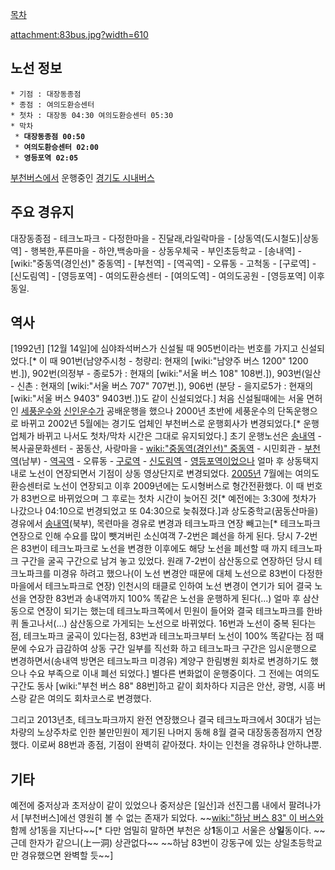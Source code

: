 [[목차]]

attachment:83bus.jpg?width=610

== 노선 정보 ==
 * 기점 : 대장동종점
 * 종점 : 여의도환승센터
 * 첫차 : 대장동 04:30 여의도환승센터 05:30
 * 막차
  * '''대장동종점 00:50'''
  * '''여의도환승센터 02:00'''
  * '''영등포역 02:05'''

[[부천버스]]에서 운행중인 [[경기도 시내버스]]

== 주요 경유지 ==
대장동종점 - 테크노파크 - 다정한마을 - 진달래,라일락마을 - [상동역(도시철도)|상동역] - 행복한,푸른마을 - 하얀,백송마을 - 상동우체국 - 부인초등학교 - [송내역] - [wiki:"중동역(경인선)" 중동역] - [부천역] - [역곡역] - 오류동 - 고척동 - [구로역] - [신도림역] - [영등포역] - 여의도환승센터 - [여의도역] - 여의도공원 - [영등포역] 이후 동일.

== 역사 ==
[1992년] [12월 14일]에 심야좌석버스가 신설될 때 905번이라는 번호를 가지고 신설되었다.[* 이 때 901번(남양주시청 - 청량리: 현재의 [wiki:"남양주 버스 1200" 1200번.]), 902번(의정부 - 종로5가 : 현재의 [wiki:"서울 버스 108" 108번.]), 903번(일산 - 신촌 : 현재의 [wiki:"서울 버스 707" 707번.]), 906번 (분당 - 을지로5가 : 현재의 [wiki:"서울 버스 9403" 9403번.])도 같이 신설되었다.] 처음 신설될때에는 서울 면허인 [[세풍운수]]와 [[신인운수]]가 공배운행을 했으나 2000년 초반에 세풍운수의 단독운행으로 바뀌고 2002년 5월에는 경기도 업체인 부천버스로 운행회사가 변경되었다.[* 운행업체가 바뀌고 나서도 첫차/막차 시간은 그대로 유지되었다.] 초기 운행노선은 [[송내역]] - 복사골문화센터 - 꿈동산, 사랑마을 - [[wiki:"중동역(경인선)" 중동역]] - 시민회관 - [[부천역]](남부) - [[역곡역]] - 오류동 - [[구로역]] - [[신도림역]] - [[영등포역]]이었으나 얼마 후 상동택지 내로 노선이 연장되면서 기점이 상동 영상단지로 변경되었다. [[2005년]] 7월에는 여의도 환승센터로 노선이 연장되고 이후 2009년에는 도시형버스로 형간전환했다. 이 때 번호가 83번으로 바뀌었으며 그 후로는 첫차 시간이 늦어진 것[* 예전에는 3:30에 첫차가 나갔으나 04:10으로 번경되었고 또 04:30으로 늦춰졌다.]과 상도중학교(꿈동산마을)경유에서  [[송내역]](북부), 목련마을 경유로 변경과 테크노파크 연장 빼고는[* 테크노파크 연장으로 인해 수요를 많이 뺏겨버린 소신여객 7-2번은 폐선을 하게 된다. 당시 7-2번은 83번이 테크노파크로 노선을 변경한 이후에도 해당 노선을 폐선할 때 까지 테크노파크 구간을 굴곡 구간으로 남겨 놓고 있었다. 원래 7-2번이 삼산동으로 연장하던 당시 테크노파크를 미경유 하려고 했으나(이 노선 변경안 때문에 대체 노선으로 83번이 다정한마을에서 테크노파크로 연장) 인천시의 태클로 인하여 노선 변경이 연기가 되어 결국 노선을 연장한 83번과 송내역까지 100% 똑같은 노선을 운행하게 된다(...) 얼마 후 삼산동으로 연장이 되기는 했는데 테크노파크쪽에서 민원이 들어와 결국 테크노파크를 한바퀴 돌고나서(...) 삼산동으로 가게되는 노선으로 바뀌었다. 16번과 노선이 중복 된다는점, 테크노파크 굴곡이 있다는점, 83번과 테크노파크부터 노선이 100% 똑같다는 점 때문에 수요가 급감하여 상동 구간 일부를 직선화 하고 테크노파크 구간은 임시운행으로 변경하면서(송내역 방면은 테크노파크 미경유) 계양구 한림병원 회차로 변경하기도 했으나 수요 부족으로 이내 폐선 되었다.] 별다른 변화없이 운행중이다. 그 전에는 여의도 구간도 동사 [wiki:"부천 버스 88" 88번]하고 같이 회차하다 지금은 안산, 광명, 시흥 버스랑 같은 여의도 회차코스로 변경했다.

그리고 2013년초, 테크노파크까지 완전 연장했으나 결국 테크노파크에서 30대가 넘는 차량의 노상주차로 인한 불만민원이 제기된 나머지 동해 8월 결국 대장동종점까지 연장했다. 이로써 88번과 종점, 기점이 완벽히 같아졌다. 차이는 인천을 경유하냐 안하냐뿐.

== 기타 ==
예전에 중저상과 초저상이 같이 있었으나 중저상은 [일산]과 선진그룹 내에서 팔려나가서 [부천버스]에선 영원히 볼 수 없는 존재가 되었다.
~~[[wiki:"하남 버스 83" 이 버스]]와 함께 상1동을 지난다~~[* 다만 엄밀히 말하면 부천은 상'''1'''동이고 서울은 상'''일'''동이다. ~~근데 한자가 같으니(上一洞) 상관없다~~ ~~하남 83번이 강동구에 있는 상일초등학교만 경유했으면 완벽할 듯~~]
